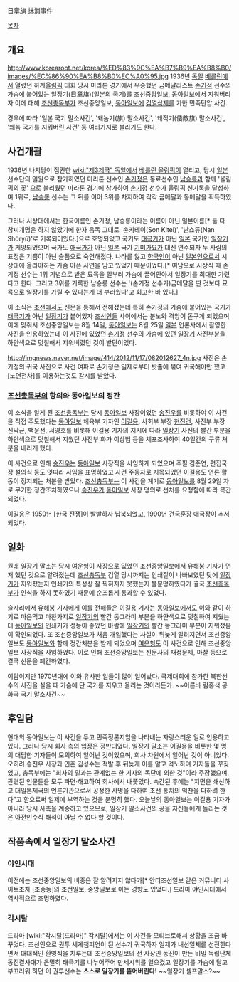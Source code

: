日章旗 抹消事件

[[목차]]
== 개요 ==
http://www.korearoot.net/korea/%ED%83%9C%EA%B7%B9%EA%B8%B0/images/%EC%86%90%EA%B8%B0%EC%A0%95.jpg
1936년 [[독일]] [[베를린]]에서 열렸던 하계[[올림픽]] 대회 당시 마라톤 경기에서 우승했던 금메달리스트 [[손기정]] 선수의 가슴에 붙어있는 일장기(日章旗)([[일본]]의 국기)를 조선중앙일보, [[동아일보]]에서 지워버리자 이에 대해 [[조선총독부]]가 조선중앙일보, [[동아일보]]에 [[검열삭제]]를 가한 민족탄압 사건. 

경우에 따라 '일본 국기 말소사건', '왜놈기(旗) 말소사건', '왜적기(倭敵旗) 말소사건', '왜놈 국기를 지워버린 사건' 등 여러가지로 불리기도 한다. 

== 사건개괄 == 
1936년 나치당이 집권한 [[wiki:"제3제국" 독일]]에서 [[베를린 올림픽]]이 열리고, 당시 [[일본]] 선수단의 일원으로 참가하였던 마라톤 선수인 [[손기정]]은 동료선수인 [[남승룡]]과 함께 '올림픽의 꽃' 으로 불리웠던 마라톤 경기에 참가하여 [[손기정]] 선수가 올림픽 신기록을 달성하며 1위로, [[남승룡]] 선수는 그 뒤를 이어 3위를 차지하여 각각 금메달과 동메달을 획득하였다. 

그러나 시상대에서는 한국이름인 손기정, 남승룡이라는 이름이 아닌 일본이름[* 둘 다 창씨개명은 하지 않았기에 한자 음독 그대로 '손키테이(Son Kitei)', '난쇼류(Nan Shōryū)'로 기록되어있다.]으로 호명되었고 국기도 [[태극기]]가 아닌 [[일본]] 국기인 [[일장기]]가 게양되었으며 국가도 [[애국가]]가 아닌 [[일본]] 국가 [[기미가요]]가 대신 연주되자 두 사람의 표정은 기쁨이 아닌 슬픔으로 숙연해졌다. 나라를 잃고 [[한국인]]이 아닌 [[일본인]]으로서 시상대에 올라야하는 가슴 아픈 사연을 담고 있었기 때문이었다.[* 여담으로 시상식 때 손기정 선수는 1위 기념으로 받은 묘묙을 일부러 가슴에 끌어안아서 일장기를 최대한 가렸다고 한다. 그리고 3위를 기록한 남승룡 선수는 '(손기정 선수가)금메달을 딴 것보다 묘묙으로 일장기를 가릴 수 있다는게 더 부러웠다'고 회고한 바 있다.]

이 소식은 [[조선]]에서도 신문을 통해서 전해졌는데 특히 손기정의 가슴에 붙어있는 국기가 [[태극기]]가 아닌 [[일장기]]가 붙어있자 [[조선]]인들 사이에서는 분노와 격앙이 돋구게 되었으며 이에 맞춰서 조선중앙일보는 8월 14일, [[동아일보]]는 8월 25일 [[일본]] 언론사에서 촬영한 사진을 인용하였는데 이 사진에 있었던 [[손기정]] 선수의 가슴에 있던 [[일장기]] 사진부분을 하얀색으로 덧칠해서 지워버렸던 것이 발단이었다. 

http://imgnews.naver.net/image/414/2012/11/17/082012627_4n.jpg
사진은 손기정의 귀국 사진으로 사건 여파로 손기정은 일제로부터 밧줄에 묶여 귀국해야만 했고 [노면전차]를 이용하는것도 감시를 받았다.
=== [[조선총독부]]의 항의와 동아일보의 정간 === 
이 소식을 알게 된 [[조선총독부]]는 당시 [[동아일보]] 사장이었던 [[송진우]]를 비롯하여 이 사건을 직접 주도했다는 [[동아일보]] 체육부 기자인 [[이길용]], 사회부 부장 [[현진건]], 사진부 부장 신낙균, 백운선, 서영호를 비롯해 이길용 기자의 지시에 따라 [[일장기]] 사진의 빨간 부분을 하얀색으로 덧칠해서 지웠던 사진부 화가 이상범 등을 체포조사하여 40일간의 구류 처분을 내리게 했다. 

이 사건으로 인해 [[송진우]]는 [[동아일보]] 사장직을 사임하게 되었으며 주필 김준연, 편집국장 설의식 등도 잇따라 사임을 표명하였고 사건 주동자로 지목되었던 이길용도 언론 활동이 정지되는 처분을 받았다. [[조선총독부]]는 이 사건을 계기로 [[동아일보]]를 8월 29일 자로 무기한 정간조치하였으나 [[송진우]]가 [[동아일보]] 사장 명의로 선처를 요청함에 따라 복간되었다.

이길용은 1950년 [한국 전쟁]이 발발하자 납북되었고, 1990년 건국훈장 애국장이 추서되었다.

== 일화 == 
원래 [[일장기]] 말소는 당시 [[여운형]]이 사장으로 있었던 조선중앙일보에서 유해붕 기자가 먼저 했던 것으로 알려졌는데 [[조선총독부]] 검열 당시까지는 인쇄질이 나빠보였던 탓에 [[일장기]]가 지워졌는지 인쇄기의 특성상 잘 찍혀지지 못했는지 불분명하였다가 결국 [[조선총독부]]가 인식을 하지 못하였기 때문에 순조롭게 통과할 수 있었다. 

술자리에서 유해붕 기자에게 이를 전해들은 이길용 기자는 [[동아일보]]에서도 이와 같이 하기로 마음먹고 마찬가지로 [[일장기]]의 빨간 동그라미 부분을 하얀색으로 덧칠하여 지웠는데 [[동아일보]]의 인쇄기가 성능이 좋았던 바람에 [[일장기]]의 빨간 동그라미 부분이 지워졌음이 확인되었다. 또 조선중앙일보가 처음 개입했다는 사실이 뒤늦게 알려지면서 조선중앙일보도 [[동아일보]]와 함께 정간처분을 받게 되었으며 [[여운형]]도 이 사건으로 인해 조선중앙일보 사장직을 사임하였다. 이로 인해 조선중앙일보는 신문사의 재정문제, 마찰 등으로 결국 신문을 폐간하였다. 

여담이지만 1970년대에 이와 유사한 일들이 많이 일어났다. 국제대회에 참가한 북한선수의 사진을 실을 때 가슴에 단 국기를 지우고 올리는 것이라든가. ~~이른바 람홍색 공화국 국기 말소사건~~

== 후일담 ==
현대의 동아일보는 이 사건을 두고 민족정론지임을 나타내는 자랑스러운 일로 인용하고 있다. 그러나 당시 회사 측의 입장은 정반대였다. 일장기 말소는 이길용을 비롯한 몇 명의 대담한 기자들이 모의하여 일어난 것이었으며, 회사 차원에서 일어난 것이 아니었다. 오히려 송진우 사장과 인촌 김성수는 적발 후 뒤늦게 이를 알고 격노하며 기자들을 꾸짖었고, 총독부에는 "회사의 일과는 관계없는 한 기자의 독단에 의한 것"이라 주장했으며, 관련된 인물들을 모두 파면·해고하여 회사에서 내쫓았다. 속간된 후에는 "지면을 쇄신하고 대일본제국의 언론기관으로서 공정한 사명을 다하여 조선 통치의 익찬을 다하려 한다"고 함으로써 일제에 부역하는 것을 분명히 했다. 오늘날의 동아일보는 이길용 기자가 아니라 당시 사측을 계승하고 있으므로, 일장기 말소사건의 공을 자신들에게 돌리는 것은 아전인수식 해석이 아닐 수 없다 할 것이다.

== 작품속에서 일장기 말소사건 ==
=== 야인시대 ===
{{{#!html
<iframe width="420" height="315" src="http://flvs.daum.net/flvPlayerOut.swf?vid=og7Ma6MiqIE$&ref=www.rigvedawiki.net" frameborder="0" allowfullscreen></iframe>}}}

이전에는 조선중앙일보의 비중은 잘 알려지지 않다가[* 안티조선일보 같은 커뮤니티 사이트조차 [조중동]의 조선일보, 중앙일보로 아는 경향도 있었다.] 드라마 야인시대에서 역사적으로 조명하였다.

=== 각시탈 ===
드라마 [wiki:"각시탈(드라마)" 각시탈]에서는 이 사건을 모티브로해서 상황을 조금 바꾸었다. 조선인으로 권투 세계챔피언이 된 선수가 귀국하자 일제가 내선일체를 선전한다면서 대대적인 환영식을 치루는데 조선중앙일보의 전 사장인 동진이 만든 비밀 독립단체 동진결사대가 은밀히 태극기를 나누어주어 만세시위를 일으켰고 일장기를 가슴에 달고 부끄러워 하던 이 권투선수는 '''스스로 일장기를 뜯어버린다!''' ~~일장기 셀프말소?~~
